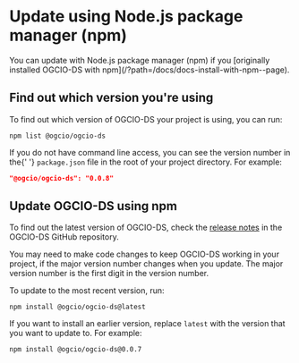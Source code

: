
<Meta title="Docs/Update with npm" />

<h1>Update using Node.js package manager (npm)</h1>
<p>
  You can update with Node.js package manager (npm) if you [originally installed
  OGCIO-DS with npm](/?path=/docs/docs-install-with-npm--page).
</p>

<h2>Find out which version you're using</h2>

To find out which version of OGCIO-DS your project is using, you can run:

```
npm list @ogcio/ogcio-ds
```

<p>
  If you do not have command line access, you can see the version number in the{' '}
  <code>package.json</code> file in the root of your project directory. For
  example:
</p>

```json
"@ogcio/ogcio-ds": "0.0.8"
```

<h2>Update OGCIO-DS using npm</h2>

To find out the latest version of OGCIO-DS, check the [release notes](https://github.com/ogcio/ogcio-ds/releases) in the OGCIO-DS GitHub repository.

<p>
  You may need to make code changes to keep OGCIO-DS working in your project, if
  the major version number changes when you update. The major version number is
  the first digit in the version number.
</p>

To update to the most recent version, run:

```
npm install @ogcio/ogcio-ds@latest
```

<p>
  If you want to install an earlier version, replace <code>latest</code> with
  the version that you want to update to. For example:
</p>

```
npm install @ogcio/ogcio-ds@0.0.7
```
